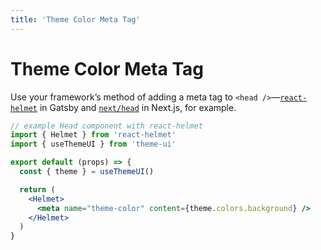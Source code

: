 ```yaml
---
title: 'Theme Color Meta Tag'
---
```


# Theme Color Meta Tag

Use your framework’s method of adding a meta tag to
`<head />`—[`react-helmet`](https://github.com/nfl/react-helmet) in Gatsby and
[`next/head`](https://nextjs.org/docs/api-reference/next/head) in Next.js, for
example.

```jsx
// example Head component with react-helmet
import { Helmet } from 'react-helmet'
import { useThemeUI } from 'theme-ui'

export default (props) => {
  const { theme } = useThemeUI()

  return (
    <Helmet>
      <meta name="theme-color" content={theme.colors.background} />
    </Helmet>
  )
}
```
